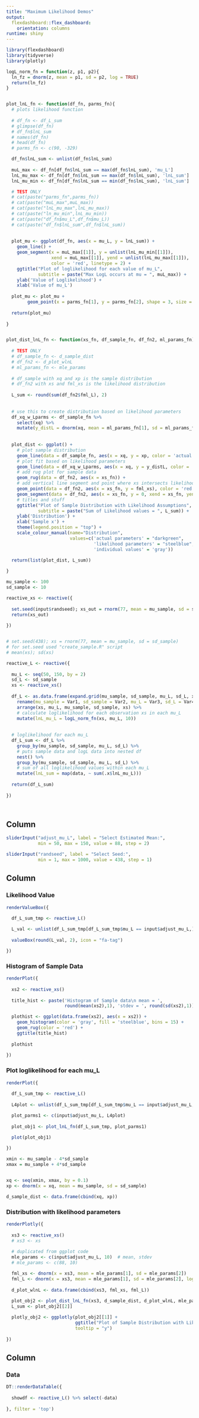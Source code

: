 ```yaml
---
title: "Maximum Likelihood Demos"
output: 
  flexdashboard::flex_dashboard:
    orientation: columns
runtime: shiny
---
```


```r
library(flexdashboard)
library(tidyverse)
library(plotly)
```



```r


logL_norm_fn = function(z, p1, p2){
  ln_fz = dnorm(z, mean = p1, sd = p2, log = TRUE)
  return(ln_fz)
}


plot_lnL_fn <- function(df_fn, parms_fn){
  # plots likelihood function
  
  # df_fn <- df_L_sum
  # glimpse(df_fn)
  # df_fn$lnL_sum
  # names(df_fn)
  # head(df_fn)
  # parms_fn <- c(90, -329)

  df_fn$lnL_sum <- unlist(df_fn$lnL_sum)
  
  muL_max <- df_fn[df_fn$lnL_sum == max(df_fn$lnL_sum), 'mu_L']
  lnL_mu_max <- df_fn[df_fn$lnL_sum == max(df_fn$lnL_sum), 'lnL_sum']
  lnL_mu_min <- df_fn[df_fn$lnL_sum == min(df_fn$lnL_sum), 'lnL_sum']

  # TEST ONLY
  # cat(paste("parms_fn",parms_fn))
  # cat(paste("muL_max",muL_max))
  # cat(paste("lnL_mu_max",lnL_mu_max))
  # cat(paste("ln_mu_min",lnL_mu_min))
  # cat(paste("df_fn$mu_L",df_fn$mu_L))
  # cat(paste("df_fn$lnL_sum",df_fn$lnL_sum))
  
  
  plot_mu <- ggplot(df_fn, aes(x = mu_L, y = lnL_sum)) +
    geom_line() + 
    geom_segment(x = muL_max[[1]], y = unlist(lnL_mu_min[[1]]), 
                 xend = muL_max[[1]], yend = unlist(lnL_mu_max[[1]]), 
                 color = 'red', linetype = 2) + 
    ggtitle("Plot of loglikelihood for each value of mu_L", 
            subtitle = paste("Max LogL occurs at mu = ", muL_max)) + 
    ylab('Value of Loglikelihood') + 
    xlab('Value of mu_L')
  
  plot_mu <- plot_mu +
        geom_point(x = parms_fn[1], y = parms_fn[2], shape = 3, size = 4)
  
  return(plot_mu)
  
}


plot_dist_lnL_fn <- function(xs_fn, df_sample_fn, df_fn2, ml_params_fn){
  
  # TEST ONLY
  # df_sample_fn <- d_sample_dist
  # df_fn2 <- d_plot_wlnL
  # ml_params_fn <- mle_params
  
  # df_sample with xq and xp is the sample distribution
  # df_fn2 with xs and fml_xs is the likelihood distribution
  
  L_sum <- round(sum(df_fn2$fml_L), 2)
  
  
  # use this to create distribution based on likelihood parameters
  df_xq_w_Lparms <- df_sample_fn %>% 
    select(xq) %>% 
    mutate(y_distL = dnorm(xq, mean = ml_params_fn[1], sd = ml_params_fn[2]))
  
  
  plot_dist <- ggplot() +
    # plot sample distribution
    geom_line(data = df_sample_fn, aes(x = xq, y = xp, color = 'actual parameters')) +  # 'gray'
    # plot fit based on likelihood parameters 
    geom_line(data = df_xq_w_Lparms, aes(x = xq, y = y_distL, color = 'likelihood parameters'), size = 1) +  # 'steelblue'
    # add rug plot for sample data
    geom_rug(data = df_fn2, aes(x = xs_fn)) + 
    # add vertical line segment and point where xs intersects likelihood distribution
    geom_point(data = df_fn2, aes(x = xs_fn, y = fml_xs), color = 'red') + 
    geom_segment(data = df_fn2, aes(x = xs_fn, y = 0, xend = xs_fn, yend = fml_xs, color = 'individual values'), linetype = 2) + 
    # titles and stuff
    ggtitle("Plot of Sample Distribution with Likelihood Assumptions", 
            subtitle = paste("Sum of Likelihood values = ", L_sum)) +
    ylab('Distribution') + 
    xlab('Sample x') + 
    theme(legend.position = "top") + 
    scale_colour_manual(name="Distribution",
                        values=c('actual parameters' = "darkgreen", 
                                 'likelihood parameters' = "steelblue",
                                 'individual values' = 'gray')) 

  return(list(plot_dist, L_sum))
  
}


```


```r

mu_sample <- 100
sd_sample <- 10

reactive_xs <- reactive({
  
  set.seed(input$randseed); xs_out = rnorm(77, mean = mu_sample, sd = sd_sample)
  return(xs_out)
  
})


# set.seed(438); xs = rnorm(77, mean = mu_sample, sd = sd_sample)
# for set.seed used "create_sample.R" script
# mean(xs); sd(xs)

```


```r

reactive_L <- reactive({
  
  mu_L <- seq(50, 150, by = 2)
  sd_L <- sd_sample
  xs <- reactive_xs()
  
  df_L <- as.data.frame(expand.grid(mu_sample, sd_sample, mu_L, sd_L, xs)) %>% 
    rename(mu_sample = Var1, sd_sample = Var2, mu_L = Var3, sd_L = Var4, xs = Var5) %>% 
    arrange(xs, mu_L, mu_sample, sd_sample, xs) %>% 
    # calculate loglikelihood for each observation xs in each mu_L
    mutate(lnL_mu_L = logL_norm_fn(xs, mu_L, 10))
  
  
  # loglikelihood for each mu_L
  df_L_sum <- df_L %>% 
    group_by(mu_sample, sd_sample, mu_L, sd_L) %>% 
    # puts sample data and logL data into nested df
    nest() %>% 
    group_by(mu_sample, sd_sample, mu_L, sd_L) %>% 
    # sum of all loglikelihood values within each mu_L
    mutate(lnL_sum = map(data, ~ sum(.x$lnL_mu_L)))
  
  return(df_L_sum)
  
})




```


Column {.sidebar}
-----------------------------------------------------------------------


```r
sliderInput("adjust_mu_L", label = "Select Estimated Mean:",
            min = 50, max = 150, value = 88, step = 2)
```


```r
sliderInput("randseed", label = "Select Seed:",
            min = 1, max = 1000, value = 438, step = 1)
```



Column
-----------------------------------------------------------------------

### Likelihood Value

```r

renderValueBox({

  df_L_sum_tmp <- reactive_L()
  
  L_val <- unlist(df_L_sum_tmp[df_L_sum_tmp$mu_L == input$adjust_mu_L,]$lnL_sum)
  
  valueBox(round(L_val, 2), icon = "fa-tag")

})

```



### Histogram of Sample Data

```r

renderPlot({
  
  xs2 <- reactive_xs()
  
  title_hist <- paste('Histogram of Sample data\n mean = ', 
                      round(mean(xs2),1), 'stdev = ', round(sd(xs2),1))

  plothist <- ggplot(data.frame(xs2), aes(x = xs2)) + 
    geom_histogram(color = 'gray', fill = 'steelblue', bins = 15) + 
    geom_rug(color = 'red') + 
    ggtitle(title_hist)
  
  plothist
  
})

```


### Plot loglikelihood for each mu_L

```r
renderPlot({
  
  df_L_sum_tmp <- reactive_L()
  
  L4plot <- unlist(df_L_sum_tmp[df_L_sum_tmp$mu_L == input$adjust_mu_L, 'lnL_sum'])

  plot_parms1 <- c(input$adjust_mu_L, L4plot)
  
  plot_obj1 <- plot_lnL_fn(df_L_sum_tmp, plot_parms1)

  plot(plot_obj1)
  
})

```


```r

xmin <- mu_sample - 4*sd_sample
xmax = mu_sample + 4*sd_sample


xq <- seq(xmin, xmax, by = 0.1)
xp <- dnorm(x = xq, mean = mu_sample, sd = sd_sample)

d_sample_dist <- data.frame(cbind(xq, xp))

```



### Distribution with likelihood parameters

```r

renderPlotly({
  
  xs3 <- reactive_xs()
  # xs3 <- xs
  
  # duplicated from ggplot code
  mle_params <- c(input$adjust_mu_L, 10)  # mean, stdev
  # mle_params <- c(88, 10)

  fml_xs <- dnorm(x = xs3, mean = mle_params[1], sd = mle_params[2])
  fml_L <- dnorm(x = xs3, mean = mle_params[1], sd = mle_params[2], log = TRUE)
  
  d_plot_wlnL <- data.frame(cbind(xs3, fml_xs, fml_L))
  
  plot_obj2 <- plot_dist_lnL_fn(xs3, d_sample_dist, d_plot_wlnL, mle_params)
  L_sum <- plot_obj2[[2]]

  plotly_obj2 <- ggplotly(plot_obj2[[1]] +
                          ggtitle("Plot of Sample Distribution with Likelihood Assumptions"), 
                          tooltip = "y")
  
})

```


Column
------------------------------------------------------------------

### Data

```r

DT::renderDataTable({
  
  showdf <- reactive_L() %>% select(-data)
  
}, filter = 'top')

```
